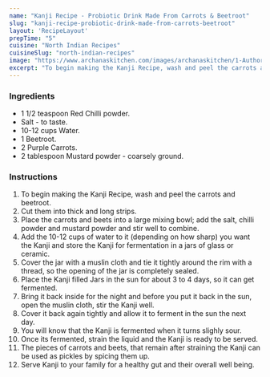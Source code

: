 ---
name: "Kanji Recipe - Probiotic Drink Made From Carrots & Beetroot"
slug: "kanji-recipe-probiotic-drink-made-from-carrots-beetroot"
layout: 'RecipeLayout'
prepTime: "5"
cuisine: "North Indian Recipes"
cuisineSlug: "north-indian-recipes"
image: "https://www.archanaskitchen.com/images/archanaskitchen/1-Author/Monika_Manchanda/Carrot_Kanji_Recipe_Mustard_Flavoured_Drink_made_from_Carrots_Beetroot.jpg"
excerpt: "To begin making the Kanji Recipe, wash and peel the carrots and beetroot"
---

### Ingredients

- 1 1/2 teaspoon Red Chilli powder.
- Salt - to taste.
- 10-12 cups Water.
- 1 Beetroot.
- 2 Purple Carrots.
- 2 tablespoon Mustard powder - coarsely ground.

### Instructions

1. To begin making the Kanji Recipe, wash and peel the carrots and beetroot.
1. Cut them into thick and long strips.
1. Place the carrots and beets into a large mixing bowl; add the salt, chilli powder and mustard powder and stir well to combine.
1.  Add the 10-12 cups of water to it (depending on how sharp) you want the Kanji and store the Kanji for fermentation in a jars of glass or ceramic.
1. Cover the jar with a muslin cloth and tie it tightly around the rim with a thread, so the opening of the jar is completely sealed.
1. Place the Kanji filled Jars in the sun for about 3 to 4 days, so it can get fermented.
1. Bring it back inside for the night and before you put it back in the sun, open the muslin cloth, stir the Kanji well.
1. Cover it back again tightly and allow it to ferment in the sun the next day.
1. You will know that the Kanji is fermented when it turns slighly sour.
1. Once its fermented, strain the liquid and the Kanji is ready to be served.
1. The pieces of carrots and beets, that remain after straining the Kanji can be used as pickles by spicing them up.
1. Serve Kanji to your family for a healthy gut and their overall well being.
